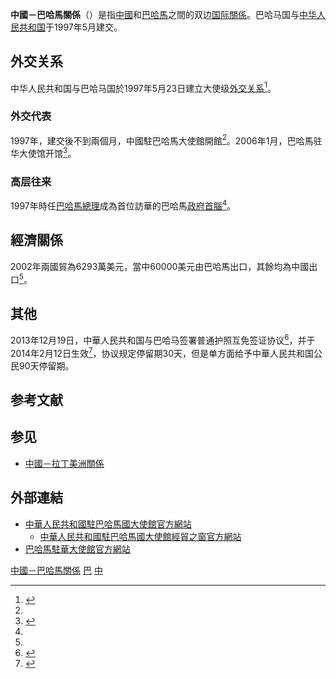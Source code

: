 {{primarysources|time=2015-04-16T01:31:04+00:00}}
{{refimprove|time=2015-04-16T01:31:04+00:00}}

{{not|中華民國與巴哈馬關係}}
{{Dablink|關於其他「中」字國家與「巴」字國家的外交關係，詳見'''[[中巴關係|中巴關係 (消歧義)]]'''。}}

{{Infobox Bilateral relations
|中國－巴哈馬|Bahamas|China
|map=Bahamas China Locator.png
|mission1=[[巴哈馬駐華大使館|巴哈馬駐華大使館]]
|mission2=[[中國駐巴哈馬大使館|中國駐巴哈馬大使館]]
|envoytitle1=[[巴哈馬駐華大使列表|大使]]
|envoy1=[[]]<ref>{{cite web |title = 驻华大使到任顺序及递交国书日期 |url = https://www.mfa.gov.cn/web/lbfw_673061/fgzl_673083/202201/t20220114_10495616.shtml |publisher = 中华人民共和国外交部 }}</ref>
|envoytitle2=[[中國駐巴哈馬大使列表|大使]]
|envoy2=[[戴庆利|戴庆利]]
}}

'''中國－巴哈馬關係'''（{{lang-en|China–Bahamas relations}}）是指[[中國|中國]]和[[巴哈馬|巴哈馬]]之間的双边[[国际關係|国际關係]]。巴哈马国与[[中华人民共和国|中华人民共和国]]于1997年5月建交。

== 外交关系 ==
中华人民共和国与巴哈马国於1997年5月23日建立大使级[[外交关系|外交关系]]<ref name="FMPRC">{{cite web |title=Bahamas |accessdate=27 January 2010 |date=26 September 2003 |publisher=[[中华人民共和国外交部|中华人民共和国外交部]] |url=http://www.fmprc.gov.cn/eng/wjb/zzjg/ldmzs/gjlb/3458/ |archive-date=2013-01-27 |archive-url=https://web.archive.org/web/20130127021627/http://www.fmprc.gov.cn/eng/wjb/zzjg/ldmzs/gjlb/3458/ |dead-url=no }}</ref>。

=== 外交代表 ===
1997年，建交後不到兩個月，中國駐巴哈馬大使館開館<ref name="FMPRC" />。2006年1月，巴哈馬驻华大使馆开馆<ref>{{Cite web |url=http://bs.chineseembassy.org/chn/sbgx/t268056.htm |title=中国同巴哈马关系 |accessdate=2018-09-17 |archive-date=2018-09-17 |archive-url=https://web.archive.org/web/20180917215317/http://bs.chineseembassy.org/chn/sbgx/t268056.htm |dead-url=no }}</ref>。

=== 高层往来 ===
1997年時任[[巴哈馬總理|巴哈馬總理]]{{link-en|休伯特·英格拉哈姆|Hubert Ingraham}}成為首位訪華的巴哈馬[[政府首腦|政府首腦]]<ref name="FMPRC" />。

== 經濟關係 ==
2002年兩國貿為6293萬美元，當中60000美元由巴哈馬出口，其餘均為中國出口<ref name="FMPRC" />。

== 其他 ==
2013年12月19日，中華人民共和国与巴哈马签署普通护照互免签证协议<ref>{{Cite web |title=中国与巴哈马签订全面互免签证协定 |url=http://news.xinhuanet.com/world/2013-12/20/c_118644538.htm |author=新华网 |accessdate=2020-04-18 |archive-date=2015-04-08 |archive-url=https://web.archive.org/web/20150408224542/http://news.xinhuanet.com/world/2013-12/20/c_118644538.htm |dead-url=no }}</ref>，并于2014年2月12日生效<ref>{{Cite web |title=中国和巴哈马关于互免签证的协定将于2014年2月12日生效 |url=http://cs.mfa.gov.cn/gyls/lsgz/fwxx/t1122549.shtml |accessdate=2014-03-29 |author=中华人民共和国和外交部 |publisher=中国领事服务网 |archive-date=2014-04-04 |archive-url=https://web.archive.org/web/20140404122455/http://cs.mfa.gov.cn/gyls/lsgz/fwxx/t1122549.shtml |dead-url=no }}</ref>，协议规定停留期30天，但是单方面给予中華人民共和国公民90天停留期。

== 参考文献 ==
{{Reflist|2}}

== 参见 ==
{{Portal box|國際關係|中國|中華人民共和國|巴哈馬|image4=Flag of the Bahamas.svg}}
* [[中國－拉丁美洲關係|中國－拉丁美洲關係]]

== 外部連結 ==
* [http://bs.china-embassy.gov.cn/chn/ 中華人民共和國駐巴哈馬國大使館官方網站]{{zh-hans icon}}{{en icon}}
** [http://bf.mofcom.gov.cn/ 中華人民共和國駐巴哈馬國大使館經貿之窗官方網站]{{zh-hans icon}}
* [http://www.bahamasembassy.cn/index.aspx 巴哈馬駐華大使館官方網站]{{zh-hans icon}}{{en icon}}

{{中華人民共和國外交}}
{{巴哈馬外交}}
{{DEFAULTSORT:中國－巴哈馬關係}}
[[Category:中國－巴哈馬關係|]]
[[Category:中國與美洲國家關係|巴]]
[[Category:巴哈馬雙邊關係|中]]